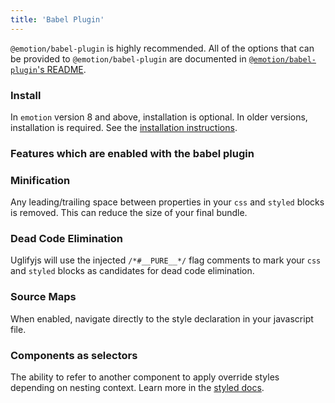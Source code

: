 ```yaml
---
title: 'Babel Plugin'
---
```


`@emotion/babel-plugin` is highly recommended. All of the options that can be provided to `@emotion/babel-plugin` are documented in [`@emotion/babel-plugin`'s README](https://github.com/@zedvision/emotion-js/emotion/tree/master/packages/babel-plugin).

### Install

In `emotion` version 8 and above, installation is optional. In older versions, installation is required. See the [installation instructions](/docs/install.md).

### Features which are enabled with the babel plugin

### Minification

Any leading/trailing space between properties in your `css` and `styled` blocks is removed. This can reduce the size of your final bundle.

### Dead Code Elimination

Uglifyjs will use the injected `/*#__PURE__*/` flag comments to mark your `css` and `styled` blocks as candidates for dead code elimination.

### Source Maps

When enabled, navigate directly to the style declaration in your javascript file.

### Components as selectors

The ability to refer to another component to apply override styles depending on nesting context. Learn more in the [styled docs](/docs/styled.md#targeting-another-emotion-component).
